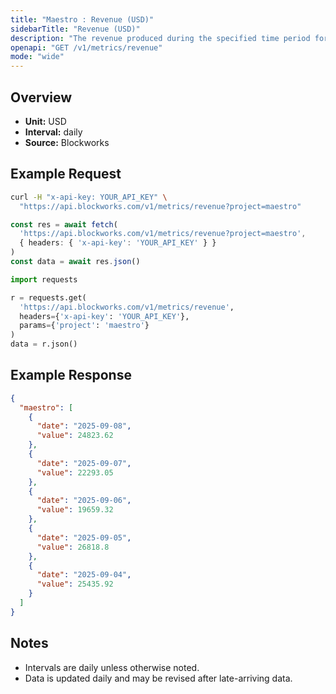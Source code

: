 ```yaml
---
title: "Maestro : Revenue (USD)"
sidebarTitle: "Revenue (USD)"
description: "The revenue produced during the specified time period for given project."
openapi: "GET /v1/metrics/revenue"
mode: "wide"
---
```


## Overview

- **Unit:** USD
- **Interval:** daily
- **Source:** Blockworks

## Example Request

<CodeGroup>

```bash cURL
curl -H "x-api-key: YOUR_API_KEY" \
  "https://api.blockworks.com/v1/metrics/revenue?project=maestro"
```

```typescript TypeScript
const res = await fetch(
  'https://api.blockworks.com/v1/metrics/revenue?project=maestro',
  { headers: { 'x-api-key': 'YOUR_API_KEY' } }
)
const data = await res.json()
```

```python Python
import requests

r = requests.get(
  'https://api.blockworks.com/v1/metrics/revenue',
  headers={'x-api-key': 'YOUR_API_KEY'},
  params={'project': 'maestro'}
)
data = r.json()
```

</CodeGroup>

## Example Response

```json
{
  "maestro": [
    {
      "date": "2025-09-08",
      "value": 24823.62
    },
    {
      "date": "2025-09-07",
      "value": 22293.05
    },
    {
      "date": "2025-09-06",
      "value": 19659.32
    },
    {
      "date": "2025-09-05",
      "value": 26818.8
    },
    {
      "date": "2025-09-04",
      "value": 25435.92
    }
  ]
}
```

## Notes
- Intervals are daily unless otherwise noted.
- Data is updated daily and may be revised after late-arriving data.
